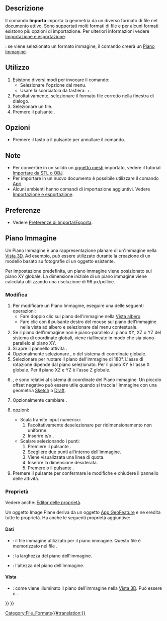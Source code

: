 <languages/>

{{Docnav/it
|[[Std_Revert/it|Ripristina]]
|[[Std_Export/it|Esporta]]
|[[Std_File_Menu/it|Menu File]]
|IconL=Std_Revert.svg
|IconR=Std_Export.svg
|IconC=Freecad.svg
}}

<div class="mw-translate-fuzzy">
{{GuiCommand/it
|Name=Std_Import
|Name/it=Importa
|MenuLocation=File → Importa...
|Workbenches=All
|Shortcut={{KEY|Ctrl}}+{{KEY|I}}
|SeeAlso=[[Std_Open/it|Apri]], [[Import_Export/it|Importazione e Esportazione]], [[Import_Export_Preferences/it|Preferenze di Importa/Esporta]]
}}
</div>

<span id="Description"></span>
==Descrizione==

Il comando '''Importa''' importa la geometria da un diverso formato di file nel documento attivo. Sono supportati molti formati di file e per alcuni formati esistono più opzioni di importazione. Per ulteriori informazioni vedere [[Import_Export/it|Importazione e esportazione]].

{{Version/it|0.21}}: se viene selezionato un formato immagine, il comando creerà un [[#Piano_Immagine|Piano Immagine]].

<span id="Usage"></span>
==Utilizzo==

<div class="mw-translate-fuzzy">
# Esistono diversi modi per invocare il comando:
#* Selezionare l'opzione {{MenuCommand|File →  [[Image:Std_Import.svg|16px]] Importa...}} dal menu.
#* Usare la scorciatoia da tastiera: {{KEY|Ctrl}}+{{KEY|I}}.
# Facoltativamente, selezionare il formato file corretto nella finestra di dialogo.
# Selezionare un file.
# Premere il pulsante {{Button|Apri}}.
</div>

<span id="Options"></span>
==Opzioni==

* Premere il tasto {{KEY|Esc}} o il pulsante {{Button|Annulla}} per annullare il comando.

<span id="Notes"></span>
==Note==

* Per convertire in un solido un [[Mesh_Workbench/it|oggetto mesh]] importato, vedere il tutorial [[Import_from_STL_or_OBJ/it|Importare da STL o OBJ]].
* Per importare in un nuovo documento è possibile utilizzare il comando [[Std_Open/it|Apri]].
* Alcuni ambienti hanno comandi di importazione aggiuntivi. Vedere [[Import_Export/it|Importazione e esportazione]].

<span id="Preferences"></span>
==Preferenze==

* Vedere [[Import_Export_Preferences/it|Preferenze di Importa/Esporta]].

<span id="Image_Plane"></span>
==Piano Immagine==

Un Piano Immagine è una rappresentazione planare di un'immagine nella [[3D_view/it|Vista 3D]]. Ad esempio, può essere utilizzato durante la creazione di un modello basato su fotografie di un oggetto esistente.

Per impostazione predefinita, un piano immagine viene posizionato sul piano XY globale. La dimensione iniziale di un piano immagine viene calcolata utilizzando una risoluzione di 96 px/pollice.

<span id="Edit"></span>
===Modifica===

# Per modificare un Piano Immagine, eseguire una delle seguenti operazioni:
#* Fare doppio clic sul piano dell'immagine nella [[Tree_view/it|Vista albero]].
#* Fare clic con il pulsante destro del mouse sul piano dell'immagine nella vista ad albero e selezionare {{MenuCommand|[[Image:Image-scaling.svg|16px]] Cambia immagine...}} dal menu contestuale.
# Se il piano dell'immagine non è piano-parallelo al piano XY, XZ o YZ del sistema di coordinate globali, viene riallineato in modo che sia piano-parallelo al piano XY.
# Si apre il pannello attività {{MenuCommand|Impostazioni piano immagine}}.
# Opzionalmente selezionare {{MenuCommand|Piano XY}}, {{MenuCommand|Piano XZ}} o {{MenuCommand|Piano YZ}} del sistema di coordinate globale.
# Selezionare {{MenuCommand|Direzione inversa}} per ruotare il piano dell'immagine di 180°. L'asse di rotazione dipende dal piano selezionato. Per il piano XY è l'asse X globale. Per il piano XZ e YZ è l'asse Z globale.
# {{MenuCommand|Offset}}, {{MenuCommand|Distanza X}} e {{MenuCommand|Distanza Y}} sono relativi al sistema di coordinate del Piano immagine. Un piccolo offset negativo può essere utile quando si traccia l'immagine con una geometria [[Sketcher_Workbench/it|Sketch]] o [[Draft_Workbench/it|Draft]].
# Opzionalmente cambiare {{MenuCommand|Trasparenza}}.
# {{MenuCommand|Dimensione immagine}} opzioni:
#* Scala tramite input numerico:
#*# Facoltativamente deselezionare {{MenuCommand|Mantieni proporzioni}} per ridimensionamento non uniforme.
#*# Inserire {{MenuCommand|Larghezza}} e/o {{MenuCommand|Altezza}}.
#* Scalare selezionando i punti:
#*# Premiere il pulsante {{Button|Calibra}}.
#*# Scegliere due punti all'interno dell'immagine.
#*# Viene visualizzata una linea di quota.
#*# Inserire la dimensione desiderata.
#*# Premere {{KEY|Enter}} o il pulsante {{Button|Applica}}.
# Premere il pulsante {{Button|OK}} per confermare le modifiche e chiudere il pannello delle attività.

<span id="Properties"></span>
===Proprietà===

Vedere anche: [[Property_editor/it|Editor delle proprietà]].

Un oggetto Image Plane deriva da un oggetto [[App_GeoFeature/it|App GeoFeature]] e ne eredita tutte le proprietà. Ha anche le seguenti proprietà aggiuntive:

<span id="Data"></span>
====Dati====

{{TitleProperty|Image Plane}}

* {{PropertyData|Image File|FileIncluded}}: il file immagine utilizzato per il piano immagine. Questo file è memorizzato nel file {{FileName|.FCStd}}.
* {{PropertyData|XSize|Length}}: la larghezza del piano dell'immagine.
* {{PropertyData|YSize|Length}}: l'altezza del piano dell'immagine.

<span id="View"></span>
====Vista====

{{TitleProperty|Object Style}}

* {{PropertyView|Lighting|Enumeration}}: come viene illuminato il piano dell'immagine nella [[3D_view/it|Vista 3D]]. Può essere {{value|Two side}} o {{value|One side}}.


{{Docnav/it
|[[Std_Revert/it|Ripristina]]
|[[Std_Export/it|Esporta]]
|[[Std_File_Menu/it|Menu File]]
|IconL=Std_Revert.svg
|IconR=Std_Export.svg
|IconC=Freecad.svg
}}

{{Std_Base_navi{{#translation:}}}}
{{Userdocnavi{{#translation:}}}}
[[Category:File_Formats{{#translation:}}]]